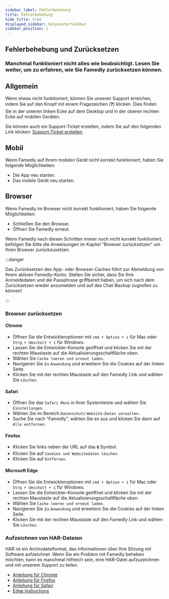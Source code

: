 ```yaml
---
sidebar_label: Fehlerbehebung
title: Fehlerbehebung
hide_title: true
displayed_sidebar: helpcenterSidebar
sidebar_position: 1
---
```



<div class="hero hero--primary">
  <div class="container">
    <h2 class="hero__title">Fehlerbehebung und Zurücksetzen</h2>
    <h3>Manchmal funktioniert nicht alles wie beabsichtigt. Lesen Sie weiter, um zu erfahren, wie Sie Famedly zurücksetzen können.</h3>
  </div>
</div>

## Allgemein

Wenn etwas nicht funktioniert, können Sie unseren Support erreichen, indem Sie auf den Knopf mit einem Fragezeichen (❓) klicken. Dies finden Sie in der unteren linken Ecke auf dem Desktop und in der oberen rechten Ecke auf mobilen Geräten.

Sie können auch ein Support-Ticket erstellen, indem Sie auf den folgenden Link klicken: [Support-Ticket erstellen](https://famedly.atlassian.net/servicedesk/customer/portal/7) .

## Mobil

Wenn Famedly auf Ihrem mobilen Gerät nicht korrekt funktioniert, haben Sie folgende Möglichkeiten:

-   Die App neu starten.
-   Das mobile Gerät neu starten.

## Browser

Wenn Famedly im Browser nicht korrekt funktioniert, haben Sie folgende Möglichkeiten:

-   Schließen Sie den Browser.
-   Öffnen Sie Famedly erneut.

Wenn Famedly nach diesen Schritten immer noch nicht korrekt funktioniert, befolgen Sie bitte die Anweisungen im Kapitel "Browser zurücksetzen" um Ihren Browser zurückzusetzen.

:::danger

Das Zurücksetzen des App- oder Browser-Caches führt zur Abmeldung von Ihrem aktiven Famedly-Konto. Stellen Sie sicher, dass Sie Ihre Anmeldedaten und die Passphrase griffbereit haben, um sich nach dem Zurücksetzen wieder anzumelden und auf das Chat-Backup zugreifen zu können!

:::

### Browser zurücksetzen

#### Chrome

-   Öffnen Sie die Entwickleroptionen mit `cmd + Option + i` für Mac oder `Strg + Umschalt + i` für Windows.
-   Lassen Sie die Entwickler-Konsole geöffnet und klicken Sie mit der rechten Maustaste auf die Aktualisierungsschaltfläche oben.
-   Wählen Sie `Cache leeren und erneut laden`.
-   Navigieren Sie zu `Anwendung` und erweitern Sie die Cookies auf der linken Seite.
-   Klicken Sie mit der rechten Maustaste auf den Famedly Link und wählen Sie `Löschen`.

#### Safari

-   Öffnen Sie das `Safari Menü` in Ihrer Systemleiste und wählen Sie `Einstellungen`.
-   Wählen Sie im Bereich `Datenschutz` `Website-Daten verwalten`.
-   Suche Sie nach "Famedly", wählen Sie es aus und klicken Sie dann auf `Alle entfernen`.

#### Firefox

-   Klicken Sie links neben der URL auf das `🔒` Symbol.
-   Klicken Sie auf `Cookies und Websitedaten löschen`.
-   Klicken Sie auf `Entfernen`.

#### Microsoft Edge

-   Öffnen Sie die Entwickleroptionen mit `cmd + Option + i` für Mac oder `Strg + Umschalt + i` für Windows.
-   Lassen Sie die Entwickler-Konsole geöffnet und klicken Sie mit der rechten Maustaste auf die Aktualisierungsschaltfläche oben.
-   Wählen Sie `Cache leeren und erneut laden`.
-   Navigieren Sie zu `Anwendung` und erweitern Sie die Cookies auf der linken Seite.
-   Klicken Sie mit der rechten Maustaste auf den Famedly Link und wählen Sie `Löschen`.

### Aufzeichnen von HAR-Dateien

HAR ist ein Archivdateiformat, das Informationen über Ihre Sitzung mit Software aufzeichnet. Wenn Sie ein Problem mit Famedly beheben möchten, kann es manchmal hilfreich sein, eine HAR-Datei aufzuzeichnen und mit unserem Support zu teilen.

-   [Anleitung für Chrome](https://support.google.com/admanager/answer/10358597?hl=de)
-   [Anleitung für Firefox](https://firefox-source-docs.mozilla.org/devtools-user/network_monitor/index.html#opening-the-network-monitor)
-   [Anleitung für Safari](https://developer.apple.com/safari/tools/#current)
-   [Edge instructions](https://learn.microsoft.com/en-us/microsoft-edge/devtools-guide-chromium/network/)
